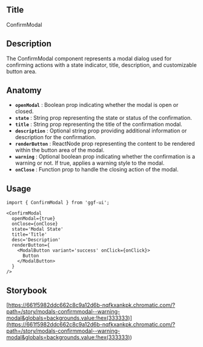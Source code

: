 ## Title

ConfirmModal

## Description

The ConfirmModal component represents a modal dialog used for confirming actions with a state indicator, title, description, and customizable button area.

## Anatomy

- **`openModal`** : Boolean prop indicating whether the modal is open or closed.
- **`state`** : String prop representing the state or status of the confirmation.
- **`title`** : String prop representing the title of the confirmation modal.
- **`description`** : Optional string prop providing additional information or description for the confirmation.
- **`renderButton`** : ReactNode prop representing the content to be rendered within the button area of the modal.
- **`warning`** : Optional boolean prop indicating whether the confirmation is a warning or not. If true, applies a warning style to the modal.
- **`onClose`** : Function prop to handle the closing action of the modal.

## Usage

```tsx
import { ConfirmModal } from 'ggf-ui';
```

```tsx
<ConfirmModal
  openModal={true}
  onClose={onClose}
  state='Modal State'
  title='Title'
  desc='Description'
  renderButton={
    <ModalButton variant='success' onClick={onClick}>
      Button
    </ModalButton>
  }
/>
```

## Storybook

[https://661f5982ddc662c8c9a12d6b-nqfkxankpk.chromatic.com/?path=/story/modals-confirmmodal--warning-modal&globals=backgrounds.value:!hex(333333)](<https://661f5982ddc662c8c9a12d6b-nqfkxankpk.chromatic.com/?path=/story/modals-confirmmodal--warning-modal&globals=backgrounds.value:!hex(333333)>)
